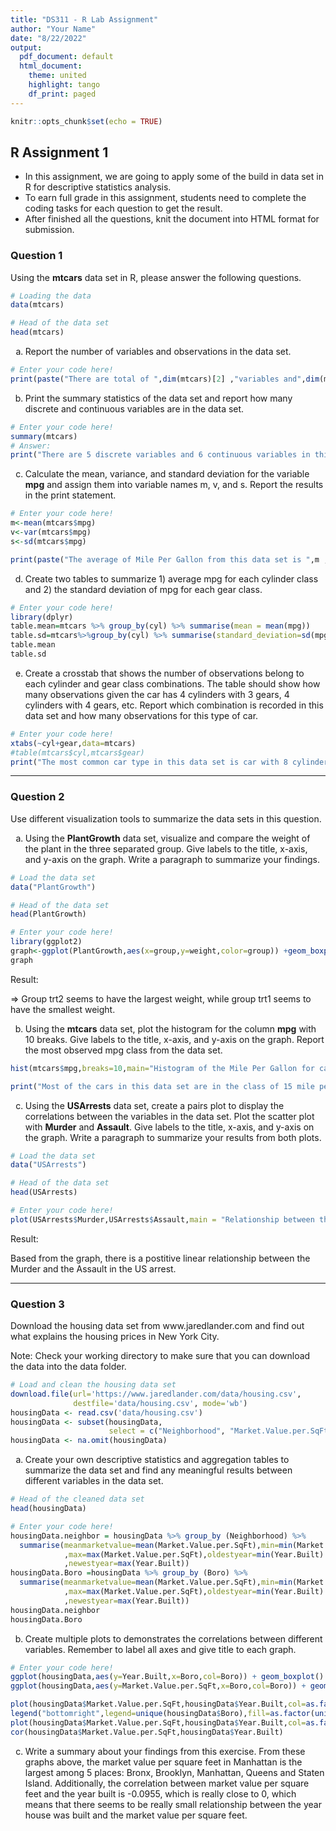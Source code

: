 ---
title: "DS311 - R Lab Assignment"
author: "Your Name"
date: "8/22/2022"
output:
  pdf_document: default
  html_document:
    theme: united
    highlight: tango
    df_print: paged
---

```{r setup, include=FALSE}
knitr::opts_chunk$set(echo = TRUE)
```

## R Assignment 1

* In this assignment, we are going to apply some of the build in data set in R for descriptive statistics analysis.
* To earn full grade in this assignment, students need to complete the coding tasks for each question to get the result.
* After finished all the questions, knit the document into HTML format for submission.

### Question 1

Using the **mtcars** data set in R, please answer the following questions.

```{r}
# Loading the data
data(mtcars)

# Head of the data set
head(mtcars)
```

a. Report the number of variables and observations in the data set.

```{r}
# Enter your code here!
print(paste("There are total of ",dim(mtcars)[2] ,"variables and",dim(mtcars)[1],"observations in this data set."))
```



b. Print the summary statistics of the data set and report how many discrete and continuous variables are in the data set.

```{r}
# Enter your code here!
summary(mtcars)
# Answer:
print("There are 5 discrete variables and 6 continuous variables in this data set.")
```



c. Calculate the mean, variance, and standard deviation for the variable **mpg** and assign them into variable names m, v, and s. Report the results in the print statement.

```{r}
# Enter your code here!
m<-mean(mtcars$mpg)
v<-var(mtcars$mpg)
s<-sd(mtcars$mpg)

print(paste("The average of Mile Per Gallon from this data set is ",m , " with variance ",s, " and standard deviation",s, "."))
```



d. Create two tables to summarize 1) average mpg for each cylinder class and 2) the standard deviation of mpg for each gear class.

```{r}
# Enter your code here!
library(dplyr)
table.mean=mtcars %>% group_by(cyl) %>% summarise(mean = mean(mpg))
table.sd=mtcars%>%group_by(cyl) %>% summarise(standard_deviation=sd(mpg))
table.mean
table.sd

```



e. Create a crosstab that shows the number of observations belong to each cylinder and gear class combinations. The table should show how many observations given the car has 4 cylinders with 3 gears, 4 cylinders with 4 gears, etc. Report which combination is recorded in this data set and how many observations for this type of car.

```{r}
# Enter your code here!
xtabs(~cyl+gear,data=mtcars)
#table(mtcars$cyl,mtcars$gear)
print("The most common car type in this data set is car with 8 cylinders and 3 gears. There are total of 12 cars belong to this specification in the data set.")
```


*** 

### Question 2

Use different visualization tools to summarize the data sets in this question.

a. Using the **PlantGrowth** data set, visualize and compare the weight of the plant in the three separated group. Give labels to the title, x-axis, and y-axis on the graph. Write a paragraph to summarize your findings.

```{r}
# Load the data set
data("PlantGrowth")

# Head of the data set
head(PlantGrowth)

# Enter your code here!
library(ggplot2)
graph<-ggplot(PlantGrowth,aes(x=group,y=weight,color=group)) +geom_boxplot()
graph

```

Result:

=> Group trt2 seems to have the largest weight, while group trt1 seems to have the smallest weight.



b. Using the **mtcars** data set, plot the histogram for the column **mpg** with 10 breaks. Give labels to the title, x-axis, and y-axis on the graph. Report the most observed mpg class from the data set.

```{r}

hist(mtcars$mpg,breaks=10,main="Histogram of the Mile Per Gallon for cars",xlab="Mile Per Gallon",ylab="Frequency",col="green")

print("Most of the cars in this data set are in the class of 15 mile per gallon.")
```



c. Using the **USArrests** data set, create a pairs plot to display the correlations between the variables in the data set. Plot the scatter plot with **Murder** and **Assault**. Give labels to the title, x-axis, and y-axis on the graph. Write a paragraph to summarize your results from both plots.

```{r}
# Load the data set
data("USArrests")

# Head of the data set
head(USArrests)

# Enter your code here!
plot(USArrests$Murder,USArrests$Assault,main = "Relationship between the murder and the assult from all the US arrest",xlab="Murder",ylab="Assault",col="green",pch=19)

```

Result:

Based from the graph, there is a postitive linear relationship between the Murder and the Assault in the US arrest.


***

### Question 3

Download the housing data set from www.jaredlander.com and find out what explains the housing prices in New York City.

Note: Check your working directory to make sure that you can download the data into the data folder. 

```{r, echo=FALSE}
# Load and clean the housing data set 
download.file(url='https://www.jaredlander.com/data/housing.csv',
              destfile='data/housing.csv', mode='wb')
housingData <- read.csv('data/housing.csv')
housingData <- subset(housingData, 
                      select = c("Neighborhood", "Market.Value.per.SqFt", "Boro", "Year.Built"))
housingData <- na.omit(housingData)                   
```

a. Create your own descriptive statistics and aggregation tables to summarize the data set and find any meaningful results between different variables in the data set.

```{r}
# Head of the cleaned data set
head(housingData)

# Enter your code here!
housingData.neighbor = housingData %>% group_by (Neighborhood) %>%
  summarise(meanmarketvalue=mean(Market.Value.per.SqFt),min=min(Market.Value.per.SqFt)
            ,max=max(Market.Value.per.SqFt),oldestyear=min(Year.Built)
            ,newestyear=max(Year.Built))
housingData.Boro =housingData %>% group_by (Boro) %>%
  summarise(meanmarketvalue=mean(Market.Value.per.SqFt),min=min(Market.Value.per.SqFt)
            ,max=max(Market.Value.per.SqFt),oldestyear=min(Year.Built)
            ,newestyear=max(Year.Built))
housingData.neighbor
housingData.Boro

```

b. Create multiple plots to demonstrates the correlations between different variables. Remember to label all axes and give title to each graph.

```{r}
# Enter your code here!
ggplot(housingData,aes(y=Year.Built,x=Boro,col=Boro)) + geom_boxplot()
ggplot(housingData,aes(y=Market.Value.per.SqFt,x=Boro,col=Boro)) + geom_boxplot()

plot(housingData$Market.Value.per.SqFt,housingData$Year.Built,col=as.factor(housingData$Boro),pch=19)
legend("bottomright",legend=unique(housingData$Boro),fill=as.factor(unique(housingData$Boro)))
plot(housingData$Market.Value.per.SqFt,housingData$Year.Built,col=as.factor(housingData$Neighborhood),pch=19)
cor(housingData$Market.Value.per.SqFt,housingData$Year.Built)

```

c. Write a summary about your findings from this exercise.
From these graphs above, the market value per square feet in Manhattan is the largest among 5 places: Bronx, Brooklyn, Manhattan, Queens and Staten Island.
Additionally, the correlation between market value per square feet and the year built is -0.0955, which is really close to 0, which means that there seems to be really small relationship between the year house was built and the market value per square feet.


